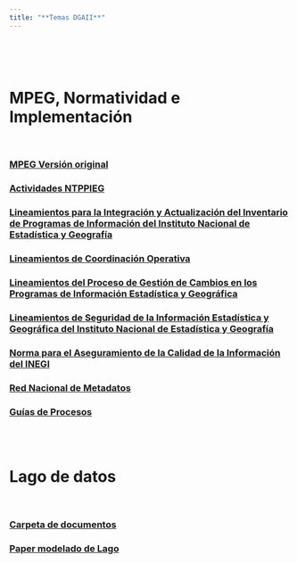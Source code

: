 ```yaml
---
title: "**Temas DGAII**"
--- 
```

<br>
<br>
<br>

<div class=text-justify>





# **MPEG, Normatividad e Implementación**

<br>

### [MPEG Versión original](pdfs/Modelo_Procesos_INEGI_v1.0.pdf){target="_blank"}
### [Actividades NTPPIEG](pdfs/Actividades_NTPPIEG.pdf){target="_blank"}
### [Lineamientos para la Integración y Actualización del Inventario de Programas de Información del Instituto Nacional de Estadística y Geografía](pdfs/Odl_01Nov23.pdf){target="_blank"}
### [Lineamientos de Coordinación Operativa](pdfs/Lod_15Jun21.pdf){target="_blank"} 
### [Lineamientos del Proceso de Gestión de Cambios en los Programas de Información Estadística y Geográfica](pdfs/Lod_15Oct19.pdf){target="_blank"}
### [Lineamientos de Seguridad de la Información Estadística y Geográfica del Instituto Nacional de Estadística y Geografía](pdfs/Lod_19Abr21.pdf){target="_blank"}
### [Norma para el Aseguramiento de la Calidad de la Información del INEGI](pdfs/On2_23Nov20.pdf){target="_blank"} 
### [Red Nacional de Metadatos](https://www.inegi.org.mx/rnm/index.php/home){target="_blank"} 
### [Guías de Procesos](https://365inegi.sharepoint.com/sites/dgiai/100_DGG_DGIAII/150_DAA_DGAI/Documentos%20compartidos/SAI/Modelado%20de%20procesos/Modelo%20gen%C3%A9rico%20de%20encuestas/Apoyo){target="_blank"} 




<br>
<br>


# **Lago de datos**

<br>

### [Carpeta de documentos](https://365inegi-my.sharepoint.com/personal/raul_mejia_inegi_org_mx/_layouts/15/onedrive.aspx?id=%2Fpersonal%2Fraul%5Fmejia%5Finegi%5Forg%5Fmx%2FDocuments%2Fsai%2Flago%5Fde%5Fdatos){target="_blank"} 

### [Paper modelado de Lago](https://ruc.udc.es/dspace/bitstream/handle/2183/25891/2017_Torres_Framework_para_el_modelado_de_un_lago_de_datos.pdf?sequence=3&isAllowed=y){target="_blank"} 

<br>
<br>






